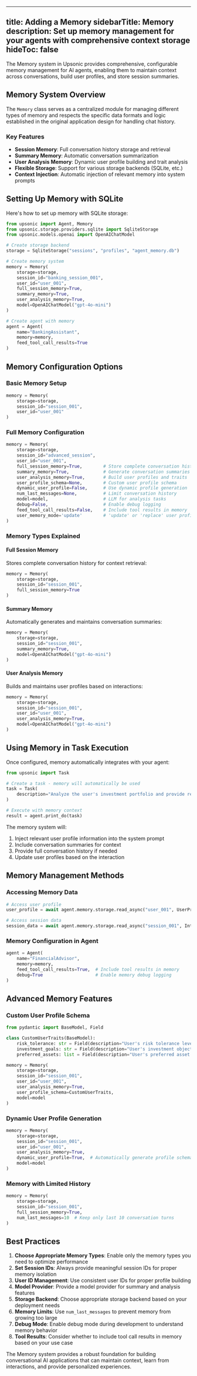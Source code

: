 
---
title: Adding a Memory
sidebarTitle: Memory
description: Set up memory management for your agents with comprehensive context storage
hideToc: false
---

The Memory system in Upsonic provides comprehensive, configurable memory management for AI agents, enabling them to maintain context across conversations, build user profiles, and store session summaries.

## Memory System Overview

The `Memory` class serves as a centralized module for managing different types of memory and respects the specific data formats and logic established in the original application design for handling chat history.

### Key Features

- **Session Memory**: Full conversation history storage and retrieval
- **Summary Memory**: Automatic conversation summarization
- **User Analysis Memory**: Dynamic user profile building and trait analysis
- **Flexible Storage**: Support for various storage backends (SQLite, etc.)
- **Context Injection**: Automatic injection of relevant memory into system prompts

## Setting Up Memory with SQLite

Here's how to set up memory with SQLite storage:

```python
from upsonic import Agent, Memory
from upsonic.storage.providers.sqlite import SqliteStorage
from upsonic.models.openai import OpenAIChatModel

# Create storage backend
storage = SqliteStorage("sessions", "profiles", "agent_memory.db")

# Create memory system
memory = Memory(
    storage=storage,
    session_id="banking_session_001",
    user_id="user_001",
    full_session_memory=True,
    summary_memory=True,
    user_analysis_memory=True,
    model=OpenAIChatModel("gpt-4o-mini")
)

# Create agent with memory
agent = Agent(
    name="BankingAssistant",
    memory=memory,
    feed_tool_call_results=True
)
```

## Memory Configuration Options

### Basic Memory Setup

```python
memory = Memory(
    storage=storage,
    session_id="session_001",
    user_id="user_001"
)
```

### Full Memory Configuration

```python
memory = Memory(
    storage=storage,
    session_id="advanced_session",
    user_id="user_001",
    full_session_memory=True,        # Store complete conversation history
    summary_memory=True,             # Generate conversation summaries
    user_analysis_memory=True,       # Build user profiles and traits
    user_profile_schema=None,        # Custom user profile schema
    dynamic_user_profile=False,      # Use dynamic profile generation
    num_last_messages=None,          # Limit conversation history
    model=model,                     # LLM for analysis tasks
    debug=False,                     # Enable debug logging
    feed_tool_call_results=False,    # Include tool results in memory
    user_memory_mode='update'        # 'update' or 'replace' user profiles
)
```

### Memory Types Explained

#### Full Session Memory
Stores complete conversation history for context retrieval:

```python
memory = Memory(
    storage=storage,
    session_id="session_001",
    full_session_memory=True
)
```

#### Summary Memory
Automatically generates and maintains conversation summaries:

```python
memory = Memory(
    storage=storage,
    session_id="session_001",
    summary_memory=True,
    model=OpenAIChatModel("gpt-4o-mini")
)
```

#### User Analysis Memory
Builds and maintains user profiles based on interactions:

```python
memory = Memory(
    storage=storage,
    session_id="session_001",
    user_id="user_001",
    user_analysis_memory=True,
    model=OpenAIChatModel("gpt-4o-mini")
)
```

## Using Memory in Task Execution

Once configured, memory automatically integrates with your agent:

```python
from upsonic import Task

# Create a task - memory will automatically be used
task = Task(
    description="Analyze the user's investment portfolio and provide recommendations based on their risk tolerance and previous conversations."
)

# Execute with memory context
result = agent.print_do(task)
```

The memory system will:
1. Inject relevant user profile information into the system prompt
2. Include conversation summaries for context
3. Provide full conversation history if needed
4. Update user profiles based on the interaction

## Memory Management Methods

### Accessing Memory Data

```python
# Access user profile
user_profile = await agent.memory.storage.read_async("user_001", UserProfile)

# Access session data
session_data = await agent.memory.storage.read_async("session_001", InteractionSession)
```

### Memory Configuration in Agent

```python
agent = Agent(
    name="FinancialAdvisor",
    memory=memory,
    feed_tool_call_results=True,  # Include tool results in memory
    debug=True                    # Enable memory debug logging
)
```

## Advanced Memory Features

### Custom User Profile Schema

```python
from pydantic import BaseModel, Field

class CustomUserTraits(BaseModel):
    risk_tolerance: str = Field(description="User's risk tolerance level")
    investment_goals: str = Field(description="User's investment objectives")
    preferred_assets: list = Field(description="User's preferred asset classes")

memory = Memory(
    storage=storage,
    session_id="session_001",
    user_id="user_001",
    user_analysis_memory=True,
    user_profile_schema=CustomUserTraits,
    model=model
)
```

### Dynamic User Profile Generation

```python
memory = Memory(
    storage=storage,
    session_id="session_001",
    user_id="user_001",
    user_analysis_memory=True,
    dynamic_user_profile=True,  # Automatically generate profile schema
    model=model
)
```

### Memory with Limited History

```python
memory = Memory(
    storage=storage,
    session_id="session_001",
    full_session_memory=True,
    num_last_messages=10  # Keep only last 10 conversation turns
)
```

## Best Practices

1. **Choose Appropriate Memory Types**: Enable only the memory types you need to optimize performance
2. **Set Session IDs**: Always provide meaningful session IDs for proper memory isolation
3. **User ID Management**: Use consistent user IDs for proper profile building
4. **Model Provider**: Provide a model provider for summary and analysis features
5. **Storage Backend**: Choose appropriate storage backend based on your deployment needs
6. **Memory Limits**: Use `num_last_messages` to prevent memory from growing too large
7. **Debug Mode**: Enable debug mode during development to understand memory behavior
8. **Tool Results**: Consider whether to include tool call results in memory based on your use case

The Memory system provides a robust foundation for building conversational AI applications that can maintain context, learn from interactions, and provide personalized experiences.